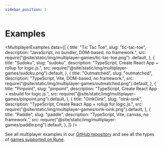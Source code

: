 ```yaml
---
sidebar_position: 1
---
```


# Examples


<MultiplayerExamples
  data={[
    {
      title: "Tic Tac Toe",
      slug: "tic-tac-toe",
      description: "JavaScript, no bundler, DOM-based, no framework.",
      src: require("@site/static/img/multiplayer-games/tic-tac-toe.png")
        .default,
    },
    {
      title: "Sudoku",
      slug: "sudoku",
      description: "TypeScript, Create React App + rollup for logic.js.",
      src: require("@site/static/img/multiplayer-games/sudoku.png").default,
    },
    {
      title: "Outmatched",
      slug: "outmatched",
      description: "TypeScript, Vite, DOM-based, no framework.",
      src: require("@site/static/img/multiplayer-games/outmatched.png").default,
    },
    {
      title: "Pinpoint",
      slug: "pinpoint",
      description: "TypeScript, Create React App + esbuild for logic.js.",
      src: require("@site/static/img/multiplayer-games/pinpoint.png").default,
    },
    {
      title: "OinkOink",
      slug: "oink-oink",
      description: "TypeScript, Create React App + rollup for logic.js.",
      src: require("@site/static/img/multiplayer-games/oink-oink.png").default,
    },
    {
      title: "Paddle",
      slug: "paddle",
      description: "TypeScript, Vite, canvas, no framework.",
      src: require("@site/static/img/multiplayer-games/paddle.png").default,
    },
  ]}
/>

See all multiplayer examples in our [GitHub repository](https://github.com/rune/rune-games-sdk/tree/staging/examples/) and see all the types of [games supported on Rune](publishing/supported-games.md).
